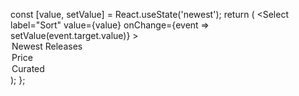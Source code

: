 
<Meta title="Select" component={Select} />

  const [value, setValue] = React.useState('newest');
  return (
    <Select
      label="Sort"
      value={value}
      onChange={event => setValue(event.target.value)}
    >
      <option value="newest">Newest Releases</option>
      <option value="price">Price</option>
      <option value="curated">Curated</option>
    </Select>
  );
};

<Story name="Default">
  <ManagedSelect />
</Story>
